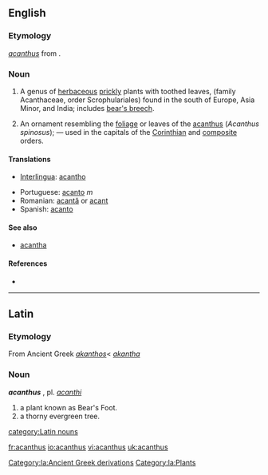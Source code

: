 ==English==

===Etymology===
{{L.}} ''[[acanthus]]'' from {{AGr.}}.

===Noun===
{{en-noun|pl=acanthuses|pl2=acanthi}}
# {{botany)}} A genus of [[herbaceous]] [[prickly]] plants with toothed leaves, (family Acanthaceae, order Scrophulariales) found in the south of Europe, Asia Minor, and India; includes [[bear's breech]].
# {{architecture}} An ornament resembling the [[foliage]] or leaves of the [[acanthus]] (''Acanthus spinosus''); &mdash; used in the capitals of the [[Corinthian]] and [[composite]] orders.

====Translations====
{{trans-top|acanthus}}
*[[Interlingua]]: [[acantho]]
{{trans-mid}}
*Portuguese: [[acanto]] ''m''
*Romanian: [[acantă]] {{f}} or [[acant]]
*Spanish: [[acanto]]
{{trans-bottom}}

====See also====
*[[acantha]]

====References====
*{{R:Webster 1913}}

----

==Latin==
===Etymology===
From Ancient Greek ''[[akanthos]]''< ''[[akantha]]''

===Noun===
'''''acanthus''''' {{m}}, pl. ''[[acanthi]]''
#a plant known as Bear's Foot.
#a thorny evergreen tree.

[[category:Latin nouns]]
[[Category:la:Ancient Greek derivations]]
[[Category:la:Plants]]

[[fr:acanthus]]
[[io:acanthus]]
[[vi:acanthus]]
[[uk:acanthus]]